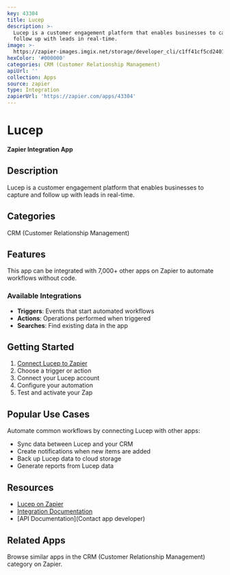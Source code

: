 ```yaml
---
key: 43304
title: Lucep
description: >-
  Lucep is a customer engagement platform that enables businesses to capture and
  follow up with leads in real-time.
image: >-
  https://zapier-images.imgix.net/storage/developer_cli/c1ff41cf5cd24015fc3c2f6a04a5fe26.png?auto=format%2Ccompress&ixlib=python-3.0.0&q=50
hexColor: '#000000'
categories: CRM (Customer Relationship Management)
apiUrl: ''
collection: Apps
source: zapier
type: Integration
zapierUrl: 'https://zapier.com/apps/43304'
---
```

# Lucep

**Zapier Integration App**

## Description

Lucep is a customer engagement platform that enables businesses to capture and follow up with leads in real-time.

## Categories

CRM (Customer Relationship Management)

## Features

This app can be integrated with 7,000+ other apps on Zapier to automate workflows without code.

### Available Integrations

- **Triggers**: Events that start automated workflows
- **Actions**: Operations performed when triggered
- **Searches**: Find existing data in the app

## Getting Started

1. [Connect Lucep to Zapier](https://zapier.com/apps/43304)
2. Choose a trigger or action
3. Connect your Lucep account
4. Configure your automation
5. Test and activate your Zap

## Popular Use Cases

Automate common workflows by connecting Lucep with other apps:

- Sync data between Lucep and your CRM
- Create notifications when new items are added
- Back up Lucep data to cloud storage
- Generate reports from Lucep data

## Resources

- [Lucep on Zapier](https://zapier.com/apps/43304)
- [Integration Documentation](https://zapier.com/apps/43304/integrations)
- [API Documentation](Contact app developer)

## Related Apps

Browse similar apps in the CRM (Customer Relationship Management) category on Zapier.
